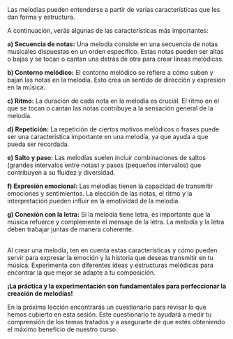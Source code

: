 
<RobotBubble isWide title="¡HOLA DE NUEVO!">
Las melodías pueden entenderse a partir de varias características que les dan forma y estructura.
</RobotBubble>

A continuación, verás algunas de las características más importantes:

**a)	Secuencia de notas:** Una melodía consiste en una secuencia de notas musicales dispuestas en un orden específico. Estas notas pueden ser altas o bajas y se tocan o cantan una detrás de otra para crear líneas melódicas.
<div className="w-48 mx-auto bg-secondary/40 p-6 rounded-2xl"><PlayButton file={music16[0].file} fileName={music16[0].fileName}/></div>

**b)	Contorno melódico:** El contorno melódico se refiere a cómo suben y bajan las notas en la melodía. Esto crea un sentido de dirección y expresión en la música.
<div className="w-48 mx-auto bg-secondary/40 p-6 rounded-2xl"><PlayButton file={music16[1].file} fileName={music16[1].fileName}/></div>

**c)	Ritmo:** La duración de cada nota en la melodía es crucial. El ritmo en el que se tocan o cantan las notas contribuye a la sensación general de la melodía.
<div className="w-48 mx-auto bg-secondary/40 p-6 rounded-2xl"><PlayButton file={music16[2].file} fileName={music16[2].fileName}/></div>

**d)	Repetición:** La repetición de ciertos motivos melódicos o frases puede ser una característica importante en una melodía, ya que ayuda a que pueda ser recordada.
<div className="w-48 mx-auto bg-secondary/40 p-6 rounded-2xl"><PlayButton file={music16[3].file} fileName={music16[3].fileName}/></div>

**e)	Salto y paso:** Las melodías suelen incluir combinaciones de saltos (grandes intervalos entre notas) y pasos (pequeños intervalos) que contribuyen a su fluidez y diversidad.
<div className="w-48 mx-auto bg-secondary/40 p-6 rounded-2xl"><PlayButton file={music16[4].file} fileName={music16[4].fileName}/></div>

**f)	Expresión emocional:** Las melodías tienen la capacidad de transmitir emociones y sentimientos. La elección de las notas, el ritmo y la interpretación pueden influir en la emotividad de la melodía.
<div className="w-48 mx-auto bg-secondary/40 p-6 rounded-2xl"><PlayButton file={music16[5].file} fileName={music16[5].fileName}/></div>

**g)	Conexión con la letra:** Si la melodía tiene letra, es importante que la música refuerce y complemente el mensaje de la letra. La melodía y la letra deben trabajar juntas de manera coherente.
<div className="w-48 mx-auto bg-secondary/40 p-6 rounded-2xl"><PlayButton file={music16[6].file} fileName={music16[6].fileName}/></div>
<br/>

<WarningBlock>
Al crear una melodía, ten en cuenta estas características y cómo pueden servir para expresar la emoción y la historia que deseas transmitir en tu música. Experimenta con diferentes ideas y estructuras melódicas para encontrar la que mejor se adapte a tu composición.

<strong className="text-red-400">¡La práctica y la experimentación son fundamentales para perfeccionar la creación de melodías!</strong>
</WarningBlock>

En la próxima lección encontrarás un cuestionario para revisar lo que hemos cubierto en esta sesión. Este cuestionario te ayudará a medir tu comprensión de los temas tratados y a asegurarte de que estés obteniendo el máximo beneficio de nuestro curso. 
